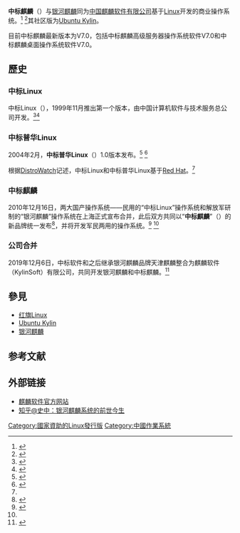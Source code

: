 {{noteTA 
|G1 = IT
}}
{{Distinguish|银河麒麟}}
{{Infobox OS
| name = 中标麒麟
| logo = 
| screenshot = 
| caption = 
| developer = [[麒麟软件有限公司|麒麟软件有限公司]]
| family = [[Unix-like|Unix-like]]
| working_state = 
| source_model = 
| released = 
| latest_release_version = 7.0
| latest_release_date = 
| latest_preview_version = 
| latest_preview_date = 
| language = 超过50种语言
| updatemodel = 
| package_manager = 
| supported_platforms = 
| kernel_type = [[整塊性核心|整塊性核心]]（[[Linux_kernel|Linux kernel]]）
| userland = 
| ui = GNOME KDE
| license = 专有软件
| website = {{URL|www.kylinos.cn}}
}}

'''中标麒麟'''（{{lang-en|NeoKylin}}）与[[银河麒麟|银河麒麟]]同为[[中国|中国]][[麒麟软件有限公司|麒麟软件有限公司]]基于[[Linux|Linux]]开发的商业操作系统。<ref>{{Cite web |url=https://www.kylinos.cn/scheme/desktop/12.html |title=中标麒麟桌面操作系统软件V7.0 - 银河麒麟操作系统 麒麟操作系统 中标麒麟 麒麟软件官方网站 |accessdate=2022-02-04 |dead-url=no }}</ref> <ref>{{Cite web |url=https://www.kylinos.cn/scheme/server/9.html |title=中标麒麟高级服务器操作系统软件V7.0 - 银河麒麟操作系统 麒麟操作系统 中标麒麟 麒麟软件官方网站 |accessdate=2022-02-04 |dead-url=no }}</ref>其社区版为[[Ubuntu_Kylin|Ubuntu Kylin]]。

目前中标麒麟最新版本为V7.0，包括中标麒麟高级服务器操作系统软件V7.0和中标麒麟桌面操作系统软件V7.0。

== 歷史 ==
=== 中标Linux ===
{{Distinguish|COSIX}}
中标Linux（{{lang-en|COSIX Linux}}），1999年11月推出第一个版本，由中国计算机软件与技术服务总公司开发。<ref>{{cite journal |author1=贾怡芸 |title=COSIX Linux中文化、更安全的Linux操作系统 |journal=电脑采购周刊 |date=1999-11-03}}</ref><ref name="presentation">{{Cite web |url=http://copu.softic.com.cn/2020/20071521hannp.html |title=麒麟软件有限公司执行副总裁 韩乃平 -直播回放-第15届开源中国开源世界高峰论坛-新技术 新生态 新变革-开源中国･开源世界高峰论坛官网 |accessdate=2022-02-04 |dead-url=no }}</ref>

=== 中标普华Linux ===
{{Distinguish|中标普华Office}}
2004年2月，'''中标普华Linux'''（{{lang-en|NeoShine Linux}}）1.0版本发布。<ref name="dw">{{Cite web |url=https://distrowatch.com/table.php?distribution=neoshine |title=DistroWatch.com: NeoShine Linux |accessdate=2020-02-04 |dead-url=no }}</ref> <ref>{{Cite web |url=http://www.cs2c.com.cn/news/index.php?id=942 |title=国产操作系统历史 |dead-url=yes }}</ref>

根据[[DistroWatch|DistroWatch]]记述，中标Linux和中标普华Linux基于[[Red_Hat|Red Hat]]。<ref name="dw" />

=== 中标麒麟 ===
2010年12月16日，两大国产操作系统——民用的“中标Linux”操作系统和解放军研制的“银河麒麟”操作系统在上海正式宣布合并，此后双方共同以“'''中标麒麟'''”（{{lang-en|NeoKylin}}）的新品牌统一发布<ref>{{Cite web |url=http://www.cs2c.com.cn/ |title=国产操作系统,中标麒麟 -中标软件官方网站 |accessdate=2018-05-22 |archive-date=2018-05-19 |archive-url=https://web.archive.org/web/20180519073311/http://www.cs2c.com.cn/ |dead-url=no }}</ref>，并将开发军民两用的操作系统。<ref>{{Cite web |url=http://www.donews.com/tele/201012/308734.shtm |title=两大国产操作系统联手抗微软：中标Linux与银河麒麟合并 |accessdate=2019-02-03 |archive-date=2019-02-04 |archive-url=https://web.archive.org/web/20190204065811/http://www.donews.com/tele/201012/308734.shtm |dead-url=no }}</ref> <ref name="presentation" />

===公司合并===
2019年12月6日，中标软件和之后继承银河麒麟品牌天津麒麟整合为麒麟软件（KylinSoft）有限公司，共同开发银河麒麟和中标麒麟。<ref>{{Cite web |url=https://www.kylinos.cn/about/news/266.html |title=1分钟，带你了解麒麟操作系统的前世今生 - 麒麟动态·银河麒麟操作系统 麒麟操作系统 中标麒麟 麒麟软件官方网站 |accessdate=2022-02-04 |dead-url=no }}</ref>

== 參見 ==
* [[红旗Linux|红旗Linux]]
* [[Ubuntu_Kylin|Ubuntu Kylin]]
* [[银河麒麟|银河麒麟]]

==参考文献==
{{reflist}}

== 外部链接 ==
* [https://www.kylinos.cn/ 麒麟软件官方网站]{{zh-cn}}
* [https://zhuanlan.zhihu.com/p/35872528 知乎@史中：银河麒麟系统的前世今生]

{{FreeBSD}}

[[Category:國家資助的Linux發行版|Category:國家資助的Linux發行版]]
[[Category:中國作業系統|Category:中國作業系統]]